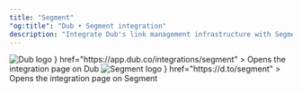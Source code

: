 ```yaml
---
title: "Segment"
"og:title": "Dub + Segment integration"
description: "Integrate Dub's link management infrastructure with Segment."
---
```


<CardGroup cols={2}>
  <Card
    title="View on Dub"
    icon={
      <div className="h-8 w-8">
        <img
          src="https://assets.dub.co/logo.png"
          alt="Dub logo"
          className="h-full w-full"
        />
      </div>
    }
    href="https://app.dub.co/integrations/segment"
  >
    Opens the integration page on Dub
  </Card>
  <Card
    title="View on Segment"
    icon={
      <div className="h-8 w-8">
        <img
          src="https://dubassets.com/integrations/int_zGnSElTzimbz20OWnXerPoKv_Noy3Xhk"
          alt="Segment logo"
          className="h-full w-full rounded-full"
        />
      </div>
    }
    href="https://d.to/segment"
  >
    Opens the integration page on Segment
  </Card>
</CardGroup>
